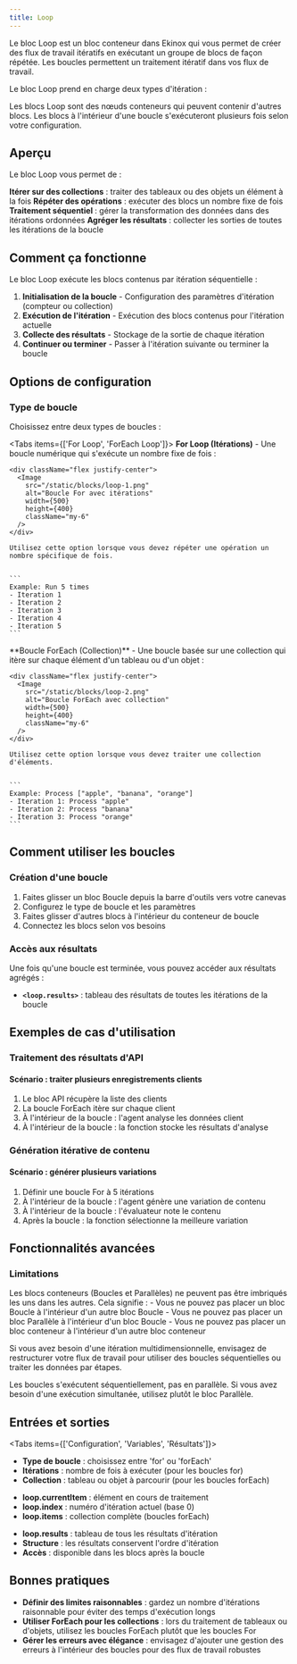```yaml
---
title: Loop
---
```



Le bloc Loop est un bloc conteneur dans Ekinox qui vous permet de créer des flux de travail itératifs en exécutant un groupe de blocs de façon répétée. Les boucles permettent un traitement itératif dans vos flux de travail.

Le bloc Loop prend en charge deux types d'itération :

<Callout type="info">
  Les blocs Loop sont des nœuds conteneurs qui peuvent contenir d'autres blocs. Les blocs à l'intérieur d'une boucle s'exécuteront plusieurs fois selon votre configuration.
</Callout>

## Aperçu

Le bloc Loop vous permet de :

<Steps>
  <Step>
    <strong>Itérer sur des collections</strong> : traiter des tableaux ou des objets un élément à la fois
  </Step>
  <Step>
    <strong>Répéter des opérations</strong> : exécuter des blocs un nombre fixe de fois
  </Step>
  <Step>
    <strong>Traitement séquentiel</strong> : gérer la transformation des données dans des itérations ordonnées
  </Step>
  <Step>
    <strong>Agréger les résultats</strong> : collecter les sorties de toutes les itérations de la boucle
  </Step>
</Steps>

## Comment ça fonctionne

Le bloc Loop exécute les blocs contenus par itération séquentielle :

1. **Initialisation de la boucle** - Configuration des paramètres d'itération (compteur ou collection)
2. **Exécution de l'itération** - Exécution des blocs contenus pour l'itération actuelle
3. **Collecte des résultats** - Stockage de la sortie de chaque itération
4. **Continuer ou terminer** - Passer à l'itération suivante ou terminer la boucle

## Options de configuration

### Type de boucle

Choisissez entre deux types de boucles :

<Tabs items={['For Loop', 'ForEach Loop']}>
  <Tab>
    **For Loop (Itérations)** - Une boucle numérique qui s'exécute un nombre fixe de fois :
    
    <div className="flex justify-center">
      <Image
        src="/static/blocks/loop-1.png"
        alt="Boucle For avec itérations"
        width={500}
        height={400}
        className="my-6"
      />
    </div>
    
    Utilisez cette option lorsque vous devez répéter une opération un nombre spécifique de fois.
    

    ```
    Example: Run 5 times
    - Iteration 1
    - Iteration 2
    - Iteration 3
    - Iteration 4
    - Iteration 5
    ```

  </Tab>
  <Tab>
    **Boucle ForEach (Collection)** - Une boucle basée sur une collection qui itère sur chaque élément d'un tableau ou d'un objet :
    
    <div className="flex justify-center">
      <Image
        src="/static/blocks/loop-2.png"
        alt="Boucle ForEach avec collection"
        width={500}
        height={400}
        className="my-6"
      />
    </div>
    
    Utilisez cette option lorsque vous devez traiter une collection d'éléments.
    

    ```
    Example: Process ["apple", "banana", "orange"]
    - Iteration 1: Process "apple"
    - Iteration 2: Process "banana"
    - Iteration 3: Process "orange"
    ```

  </Tab>
</Tabs>

## Comment utiliser les boucles

### Création d'une boucle

1. Faites glisser un bloc Boucle depuis la barre d'outils vers votre canevas
2. Configurez le type de boucle et les paramètres
3. Faites glisser d'autres blocs à l'intérieur du conteneur de boucle
4. Connectez les blocs selon vos besoins

### Accès aux résultats

Une fois qu'une boucle est terminée, vous pouvez accéder aux résultats agrégés :

- **`<loop.results>`** : tableau des résultats de toutes les itérations de la boucle

## Exemples de cas d'utilisation

### Traitement des résultats d'API

<div className="mb-4 rounded-md border p-4">
  <h4 className="font-medium">Scénario : traiter plusieurs enregistrements clients</h4>
  <ol className="list-decimal pl-5 text-sm">
    <li>Le bloc API récupère la liste des clients</li>
    <li>La boucle ForEach itère sur chaque client</li>
    <li>À l'intérieur de la boucle : l'agent analyse les données client</li>
    <li>À l'intérieur de la boucle : la fonction stocke les résultats d'analyse</li>
  </ol>
</div>

### Génération itérative de contenu

<div className="mb-4 rounded-md border p-4">
  <h4 className="font-medium">Scénario : générer plusieurs variations</h4>
  <ol className="list-decimal pl-5 text-sm">
    <li>Définir une boucle For à 5 itérations</li>
    <li>À l'intérieur de la boucle : l'agent génère une variation de contenu</li>
    <li>À l'intérieur de la boucle : l'évaluateur note le contenu</li>
    <li>Après la boucle : la fonction sélectionne la meilleure variation</li>
  </ol>
</div>

## Fonctionnalités avancées

### Limitations

<Callout type="warning">
  Les blocs conteneurs (Boucles et Parallèles) ne peuvent pas être imbriqués les uns dans les autres. Cela signifie :
  - Vous ne pouvez pas placer un bloc Boucle à l'intérieur d'un autre bloc Boucle
  - Vous ne pouvez pas placer un bloc Parallèle à l'intérieur d'un bloc Boucle
  - Vous ne pouvez pas placer un bloc conteneur à l'intérieur d'un autre bloc conteneur
  
  Si vous avez besoin d'une itération multidimensionnelle, envisagez de restructurer votre flux de travail pour utiliser des boucles séquentielles ou traiter les données par étapes.
</Callout>

<Callout type="info">
  Les boucles s'exécutent séquentiellement, pas en parallèle. Si vous avez besoin d'une exécution simultanée, utilisez plutôt le bloc Parallèle.
</Callout>

## Entrées et sorties

<Tabs items={['Configuration', 'Variables', 'Résultats']}>
  <Tab>
    <ul className="list-disc space-y-2 pl-6">
      <li>
        <strong>Type de boucle</strong> : choisissez entre 'for' ou 'forEach'
      </li>
      <li>
        <strong>Itérations</strong> : nombre de fois à exécuter (pour les boucles for)
      </li>
      <li>
        <strong>Collection</strong> : tableau ou objet à parcourir (pour les boucles forEach)
      </li>
    </ul>
  </Tab>
  <Tab>
    <ul className="list-disc space-y-2 pl-6">
      <li>
        <strong>loop.currentItem</strong> : élément en cours de traitement
      </li>
      <li>
        <strong>loop.index</strong> : numéro d'itération actuel (base 0)
      </li>
      <li>
        <strong>loop.items</strong> : collection complète (boucles forEach)
      </li>
    </ul>
  </Tab>
  <Tab>
    <ul className="list-disc space-y-2 pl-6">
      <li>
        <strong>loop.results</strong> : tableau de tous les résultats d'itération
      </li>
      <li>
        <strong>Structure</strong> : les résultats conservent l'ordre d'itération
      </li>
      <li>
        <strong>Accès</strong> : disponible dans les blocs après la boucle
      </li>
    </ul>
  </Tab>
</Tabs>

## Bonnes pratiques

- **Définir des limites raisonnables** : gardez un nombre d'itérations raisonnable pour éviter des temps d'exécution longs
- **Utiliser ForEach pour les collections** : lors du traitement de tableaux ou d'objets, utilisez les boucles ForEach plutôt que les boucles For
- **Gérer les erreurs avec élégance** : envisagez d'ajouter une gestion des erreurs à l'intérieur des boucles pour des flux de travail robustes
